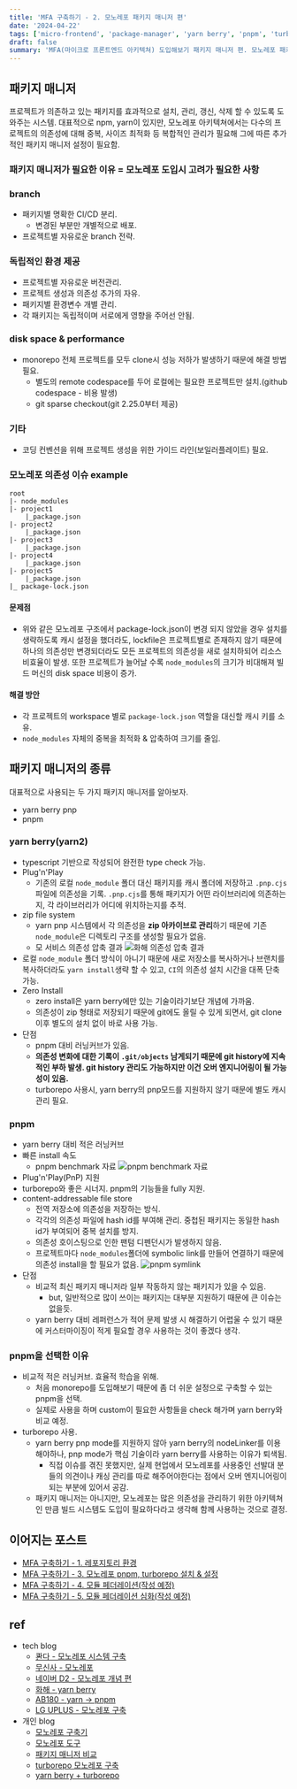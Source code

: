 ```yaml
---
title: 'MFA 구축하기 - 2. 모노레포 패키지 매니저 편'
date: '2024-04-22'
tags: ['micro-frontend', 'package-manager', 'yarn berry', 'pnpm', 'turborepo']
draft: false
summary: 'MFA(마이크로 프론트엔드 아키텍쳐) 도입해보기 패키지 매니저 편. 모노레포 패키지 매니저의 종류 알아보기 & 선택.'
---
```


## 패키지 매니저

프로젝트가 의존하고 있는 패키지를 효과적으로 설치, 관리, 갱신, 삭제 할 수 있도록 도와주는 시스템.
대표적으로 npm, yarn이 있지만, 모노레포 아키텍쳐에서는 다수의 프로젝트의 의존성에 대해 중복, 사이즈 최적화 등 복합적인 관리가 필요해 그에 따른 추가적인 패키지 매니저 설정이 필요함.

### 패키지 매니저가 필요한 이유 = 모노레포 도입시 고려가 필요한 사항

### branch

- 패키지별 명확한 CI/CD 분리.
  - 변경된 부분만 개별적으로 배포.
- 프로젝트별 자유로운 branch 전략.

### 독립적인 환경 제공

- 프로젝트별 자유로운 버전관리.
- 프로젝트 생성과 의존성 추가의 자유.
- 패키지별 환경변수 개별 관리.
- 각 패키지는 독립적이며 서로에게 영향을 주어선 안됨.

### disk space & performance

- monorepo 전체 프로젝트를 모두 clone시 성능 저하가 발생하기 때문에 해결 방법 필요.
  - 별도의 remote codespace를 두어 로컬에는 필요한 프로젝트만 설치.(github codespace - 비용 발생)
  - git sparse checkout(git 2.25.0부터 제공)

### 기타

- 코딩 컨벤션을 위해 프로젝트 생성을 위한 가이드 라인(보일러플레이트) 필요.

### 모노레포 의존성 이슈 example

```
root
|- node_modules
|- project1
	|_package.json
|- project2
	|_package.json
|- project3
	|_package.json
|- project4
	|_package.json
|- project5
	|_package.json
|_ package-lock.json
```

#### 문제점

- 위와 같은 모노레포 구조에서 package-lock.json이 변경 되지 않았을 경우 설치를 생략하도록 캐시 설정을 했더라도, lockfile은 프로젝트별로 존재하지 않기 때문에 하나의
  의존성만 변경되더라도 모든 프로젝트의 의존성을 새로 설치하되어 리소스 비효율이 발생. 또한 프로젝트가 늘어날 수록 `node_modules`의 크기가 비대해져 빌드 머신의 disk space 비용이 증가.

#### 해결 방안

- 각 프로젝트의 workspace 별로 `package-lock.json` 역할을 대신할 캐시 키를 소유.
- `node_modules` 자체의 중복을 최적화 & 압축하여 크기를 줄임.

## 패키지 매니저의 종류

대표적으로 사용되는 두 가지 패키지 매니저를 알아보자.

- yarn berry pnp
- pnpm

### yarn berry(yarn2)

- typescript 기반으로 작성되어 완전한 type check 가능.
- Plug'n'Play
  - 기존의 로컬 `node_module` 폴더 대신 패키지를 캐시 폴더에 저장하고 `.pnp.cjs`파일에 의존성을 기록. `.pnp.cjs`를 통해 패키지가 어떤 라이브러리에 의존하는지, 각 라이브러리가 어디에 위치하는지를 추적.
- zip file system
  - yarn pnp 시스템에서 각 의존성을 **zip 아카이브로 관리**하기 때문에 기존 `node_module`은 디렉토리 구조를 생성할 필요가 없음.
  - 모 서비스 의존성 압축 결과
    ![화해 의존성 압축 결과](/static/images/blog/mfa/package-manager/yarn-berry-zip.png)
- 로컬 `node_module` 폴더 방식이 아니기 때문에 새로 저장소를 복사하거나 브랜치를 복사하더라도 `yarn install`생략 할 수 있고, `CI`의 의존성 설치 시간을 대폭 단축 가능.
- Zero Install
  - zero install은 yarn berry에만 있는 기술이라기보단 개념에 가까움.
  - 의존성이 zip 형태로 저장되기 때문에 git에도 올릴 수 있게 되면서, git clone 이후 별도의 설치 없이 바로 사용 가능.
- 단점
  - pnpm 대비 러닝커브가 있음.
  - **의존성 변화에 대한 기록이 `.git/objects` 남게되기 때문에 git history에 지속적인 부하 발생. git history 관리도 가능하지만 이건 오버 엔지니어링이 될 가능성이 있음.**
  - turborepo 사용시, yarn berry의 pnp모드를 지원하지 않기 때문에 별도 캐시 관리 필요.

### pnpm

- yarn berry 대비 적은 러닝커브
- 빠른 install 속도
  - pnpm benchmark 자료
    ![pnpm benchmark 자료](/static/images/blog/mfa/package-manager/pnpm-benchmark.png)
- Plug'n'Play(PnP) 지원
- turborepo와 좋은 시너지. pnpm의 기능들을 fully 지원.
- content-addressable file store
  - 전역 저장소에 의존성을 저장하는 방식.
  - 각각의 의존성 파일에 hash id를 부여해 관리. 중첩된 패키지는 동일한 hash id가 부여되어 중복 설치를 방지.
  - 의존성 호이스팅으로 인한 팬텀 디펜던시가 발생하지 않음.
  - 프로젝트마다 `node_modules`폴더에 symbolic link를 만들어 연결하기 때문에 의존성 install을 할 필요가 없음.
    ![pnpm symlink](/static/images/blog/mfa/package-manager/pnpm-sym-link.png)
- 단점
  - 비교적 최신 패키지 매니저라 일부 작동하지 않는 패키지가 있을 수 있음.
    - but, 일반적으로 많이 쓰이는 패키지는 대부분 지원하기 때문에 큰 이슈는 없을듯.
  - yarn berry 대비 레퍼런스가 적어 문제 발생 시 해결하기 어렵울 수 있기 때문에 커스터마이징이 적게 필요할 경우 사용하는 것이 좋겠다 생각.

### pnpm을 선택한 이유

- 비교적 적은 러닝커브. 효율적 학습을 위해.
  - 처음 monorepo를 도입해보기 때문에 좀 더 쉬운 설정으로 구축할 수 있는 pnpm을 선택.
  - 실제로 사용을 하며 custom이 필요한 사항들을 check 해가며 yarn berry와 비교 예정.
- turborepo 사용.
  - yarn berry pnp mode를 지원하지 않아 yarn berry의 nodeLinker를 이용해야하나, pnp mode가 핵심 기술이라 yarn berry를 사용하는 이유가 퇴색됨.
    - 직접 이슈를 겪진 못했지만, 실제 현업에서 모노레포를 사용중인 선발대 분들의 의견이나 캐싱 관리를 따로 해주어야한다는 점에서 오버 엔지니어링이 되는 부분에 있어서 공감.
  - 패키지 매니저는 아니지만, 모노레포는 많은 의존성을 관리하기 위한 아키텍쳐인 만큼 빌드 시스템도 도입이 필요하다라고 생각해 함께 사용하는 것으로 결정.

## 이어지는 포스트

- [MFA 구축하기 - 1. 레포지토리 환경](https://huun-devlog.vercel.app/blog/mfa/mfa-repository)
- [MFA 구축하기 - 3. 모노레포 pnpm, turborepo 설치 & 설정](https://huun-devlog.vercel.app/blog/mfa/mfa-turborepo-n-pnpm)
- [MFA 구축하기 - 4. 모듈 페더레이션(작성 예정)](https://huun-devlog.vercel.app/blog/mfa/mfa-repository)
- [MFA 구축하기 - 5. 모듈 페더레이션 심화(작성 예정)](https://huun-devlog.vercel.app/blog/mfa/mfa-repository)

## ref

- tech blog
  - [콴다 - 모노레포 시스템 구축](https://blog.mathpresso.com/%ED%8C%80%EC%9B%8C%ED%81%AC-%ED%96%A5%EC%83%81%EC%9D%84-%EC%9C%84%ED%95%9C-%EB%AA%A8%EB%85%B8%EB%A0%88%ED%8F%AC-monorepo-%EC%8B%9C%EC%8A%A4%ED%85%9C-%EA%B5%AC%EC%B6%95-3ae1b0112f1b)
  - [무신사 - 모노레포](https://medium.com/musinsa-tech/journey-of-a-frontend-monorepo-8f5480b80661)
  - [네이버 D2 - 모노레포 개념 편](https://d2.naver.com/helloworld/0923884)
  - [화해 - yarn berry](https://blog.hwahae.co.kr/all/tech/11962)
  - [AB180 - yarn -> pnpm](https://engineering.ab180.co/stories/yarn-to-pnpm)
  - [LG UPLUS - 모노레포 구축](https://medium.com/uplusdevu/turborepo-yarn-berry%EB%A5%BC-%EC%9D%B4%EC%9A%A9%ED%95%9C-monorepo-%EA%B5%AC%EC%B6%95-%EB%B0%A9%EB%B2%95-e09d58da9fdf)
- 개인 blog
  - [모노레포 구축기](https://medium.com/uplusdevu/turborepo-yarn-berry%EB%A5%BC-%EC%9D%B4%EC%9A%A9%ED%95%9C-monorepo-%EA%B5%AC%EC%B6%95-%EB%B0%A9%EB%B2%95-e09d58da9fdf)
  - [모노레포 도구](https://velog.io/@jodheeee/%EB%AA%A8%EB%85%B8%EB%A0%88%ED%8F%AC-%EB%8F%84%EC%9E%85%EA%B8%B02-%EB%8F%84%EA%B5%AC-%EC%84%A0%ED%83%9D-%EB%B0%8F-%EA%B8%B0%EC%B4%88-%EC%85%8B%ED%8C%85yarn-berry)
  - [패키지 매니저 비교](https://4sii.tistory.com/622)
  - [turborepo 모노레포 구축](https://dev-scratch.tistory.com/161)
  - [yarn berry + turborepo](https://enjoydev.life/blog/frontend/8-monorepo)
